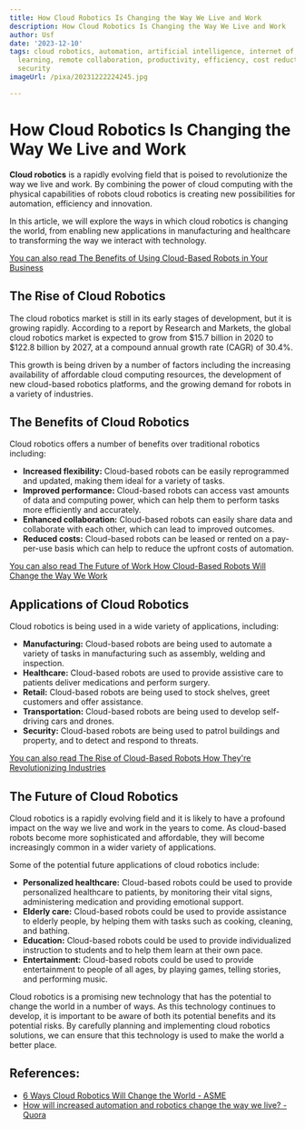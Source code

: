 ```yaml
---
title: How Cloud Robotics Is Changing the Way We Live and Work
description: How Cloud Robotics Is Changing the Way We Live and Work
author: Usf
date: '2023-12-10'
tags: cloud robotics, automation, artificial intelligence, internet of things, machine
  learning, remote collaboration, productivity, efficiency, cost reduction, safety,
  security
imageUrl: /pixa/20231222224245.jpg

---
```

# How Cloud Robotics Is  Changing the  Way We Live  and Work

**Cloud robotics** is a  rapidly evolving  field that is poised to revolutionize the  way we live and work. By combining the power  of cloud computing with the physical capabilities of robots cloud robotics is creating new possibilities  for automation, efficiency and innovation.

In this article, we will explore the ways in which cloud robotics is  changing the world, from enabling new applications in manufacturing and healthcare to transforming the way we interact  with technology.

[You can also read The Benefits  of Using  Cloud-Based Robots in Your Business](The%20Benefits%20of%20Using%20Cloud-Based%20Robots%20in%20Your%20Business)


## The  Rise  of Cloud Robotics

The cloud robotics market is still in its early stages of development, but it is growing rapidly. According to a report by Research and Markets, the global cloud  robotics market is  expected to grow from \$15.7 billion in 2020 to \$122.8 billion  by 2027, at a compound annual growth rate (CAGR) of  30.4%.

This growth is being driven by  a number of factors including the increasing availability of affordable cloud computing  resources, the development of new cloud-based robotics platforms,  and  the growing demand for robots in a variety of industries.

##  The Benefits  of Cloud Robotics

Cloud robotics offers a number of benefits over traditional robotics including:

* **Increased flexibility:** Cloud-based robots can be easily reprogrammed and updated, making them ideal for a variety of tasks.
* **Improved performance:** Cloud-based robots can access vast amounts of data  and computing power, which can help them to perform tasks more efficiently and accurately.
* **Enhanced collaboration:** Cloud-based robots can easily share data and collaborate with each other, which can lead to improved outcomes.
* **Reduced costs:**  Cloud-based robots can be leased or rented on a pay-per-use basis which can help to reduce the upfront costs of automation.

[You  can also read The Future of Work How Cloud-Based Robots Will  Change the Way We Work](The%20Future%20of%20Work%20How%20Cloud-Based%20Robots%20Will%20Change%20the%20Way%20We%20Work)


## Applications of Cloud Robotics

Cloud robotics is  being used  in a wide variety of applications, including:

* **Manufacturing:** Cloud-based robots are being used to  automate  a variety of tasks in  manufacturing  such as assembly, welding  and inspection.
* **Healthcare:** Cloud-based robots are used to provide assistive care to patients deliver medications and  perform surgery.
* **Retail:**  Cloud-based robots are being  used to stock shelves, greet customers and offer assistance.
* **Transportation:** Cloud-based robots are being used to develop self-driving cars and drones.
* **Security:** Cloud-based robots are being used to patrol buildings and property, and to detect and respond to threats.

[You can also read The Rise of Cloud-Based Robots  How They're Revolutionizing Industries](The%20Rise%20of%20Cloud-Based%20Robots%20How%20They%27re%20Revolutionizing%20Industries)


## The  Future of Cloud Robotics

Cloud robotics is a rapidly evolving field  and it  is likely to have a profound impact on the way we live and work in the years to come. As cloud-based robots become more sophisticated and affordable, they will become increasingly common in a wider variety of  applications.

Some of the potential future applications of  cloud robotics include:

* **Personalized healthcare:**  Cloud-based robots could be used to provide personalized healthcare to patients,  by monitoring their vital signs, administering medication and providing emotional support.
* **Elderly care:** Cloud-based  robots could be used  to provide assistance to elderly people, by helping them with tasks such as cooking,  cleaning, and bathing.
* **Education:** Cloud-based robots  could be used to provide individualized instruction  to students and to help them learn at their  own pace.
* **Entertainment:** Cloud-based robots could be used to provide entertainment to people of all ages, by playing games, telling  stories, and performing music.

Cloud robotics is a promising new  technology that has  the potential to change the world in a number  of ways. As  this technology continues  to develop, it  is important to be aware  of both its potential benefits and its  potential risks. By carefully planning and implementing cloud robotics solutions, we can ensure that this technology is used  to make the world a better place.

## References:
- [6 Ways Cloud Robotics Will Change the World - ASME](https://www.asme.org/topics-resources/content/6-ways-cloud-robotics-change-world)
- [How will increased automation and robotics change the way we live? - Quora](https://www.quora.com/How-will-increased-automation-and-robotics-change-the-way-we-live)
